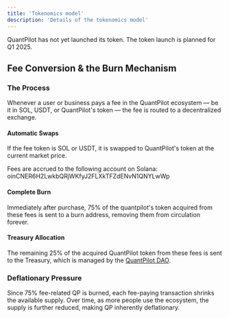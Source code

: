 ```yaml
---
title: 'Tokenomics model'
description: 'Details of the tokenomics model'
---
```


<Warning>QuantPilot has not yet launched its token. The token launch is planned for Q1 2025.</Warning>

## Fee Conversion & the Burn Mechanism

### The Process

Whenever a user or business pays a fee in the QuantPilot ecosystem — be it in SOL, USDT, or QuantPilot's token — the fee is routed to a decentralized exchange.

#### Automatic Swaps

If the fee token is SOL or USDT, it is swapped to QuantPilot's token at the current market price.

Fees are accrued to the following account on Solana: oinCNER6H2LwkbQRjWKfyJ2FLXkTFZdENvN1QNYLwWp

#### Complete Burn

Immediately after purchase, 75% of the quantpilot's token acquired from these fees is sent to a burn address, removing them from circulation forever.

#### Treasury Allocation

The remaining 25% of the acquired QuantPilot token from these fees is sent to the Treasury, which is managed by the [QuantPilot DAO](https://docs.quantpilot.ai/dao/overview).

### Deflationary Pressure

Since 75% fee-related QP is burned, each fee-paying transaction shrinks the available supply. Over time, as more people use the ecosystem, the supply is further reduced, making QP inherently deflationary.